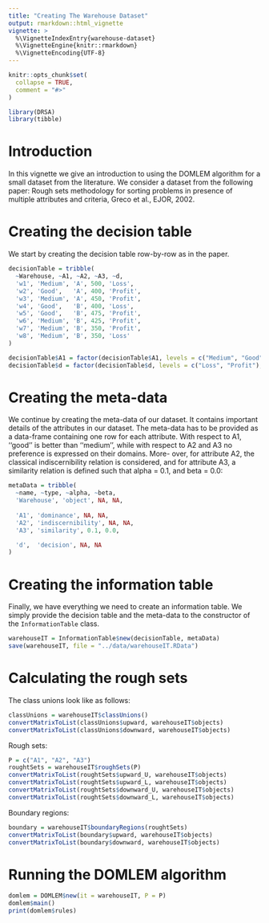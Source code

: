```yaml
---
title: "Creating The Warehouse Dataset"
output: rmarkdown::html_vignette
vignette: >
  %\VignetteIndexEntry{warehouse-dataset}
  %\VignetteEngine{knitr::rmarkdown}
  %\VignetteEncoding{UTF-8}
---
```


```r
knitr::opts_chunk$set(
  collapse = TRUE,
  comment = "#>"
)
```

```r
library(DRSA)
library(tibble)
```

# Introduction

In this vignette we give an introduction to using the DOMLEM algorithm for a small dataset from the literature. We consider a dataset from the following paper: Rough sets methodology for sorting problems in presence of multiple attributes and criteria, Greco et al., EJOR, 2002.

# Creating the decision table

We start by creating the decision table row-by-row as in the paper.

```r
decisionTable = tribble(
  ~Warehouse, ~A1, ~A2, ~A3, ~d,
  'w1', 'Medium', 'A', 500, 'Loss',
  'w2', 'Good',   'A', 400, 'Profit',
  'w3', 'Medium', 'A', 450, 'Profit',
  'w4', 'Good',   'B', 400, 'Loss',
  'w5', 'Good',   'B', 475, 'Profit',
  'w6', 'Medium', 'B', 425, 'Profit',
  'w7', 'Medium', 'B', 350, 'Profit',
  'w8', 'Medium', 'B', 350, 'Loss'
)

decisionTable$A1 = factor(decisionTable$A1, levels = c("Medium", "Good"), ordered = TRUE)
decisionTable$d = factor(decisionTable$d, levels = c("Loss", "Profit"), ordered = TRUE)
```


# Creating the meta-data

We continue by creating the meta-data of our dataset. It contains important details of the attributes in our dataset. The meta-data has to be provided as a data-frame containing one row for each attribute. With respect to A1, ‘‘good’’ is better than ‘‘medium’’, while with respect to A2 and A3 no preference is expressed on their domains. More- over, for attribute A2, the classical indiscernibility relation is considered, and for attribute A3, a similarity relation is defined such that alpha = 0.1, and beta = 0.0:

```r
metaData = tribble(
  ~name, ~type, ~alpha, ~beta,
  'Warehouse', 'object', NA, NA,
  
  'A1', 'dominance', NA, NA,
  'A2', 'indiscernibility', NA, NA,
  'A3', 'similarity', 0.1, 0.0,

  'd',  'decision', NA, NA
)
```

# Creating the information table

Finally, we have everything we need to create an information table. We simply provide the decision table and the meta-data to the constructor of the `InformationTable` class.

```r
warehouseIT = InformationTable$new(decisionTable, metaData)
save(warehouseIT, file = "../data/warehouseIT.RData")
```

# Calculating the rough sets

The class unions look like as follows:

```r
classUnions = warehouseIT$classUnions()
convertMatrixToList(classUnions$upward, warehouseIT$objects)
convertMatrixToList(classUnions$downward, warehouseIT$objects)
```

Rough sets:

```r
P = c("A1", "A2", "A3")
roughtSets = warehouseIT$roughSets(P)
convertMatrixToList(roughtSets$upward_U, warehouseIT$objects)
convertMatrixToList(roughtSets$upward_L, warehouseIT$objects)
convertMatrixToList(roughtSets$downward_U, warehouseIT$objects)
convertMatrixToList(roughtSets$downward_L, warehouseIT$objects)
```

Boundary regions:

```r
boundary = warehouseIT$boundaryRegions(roughtSets)
convertMatrixToList(boundary$upward, warehouseIT$objects)
convertMatrixToList(boundary$downward, warehouseIT$objects)
```


# Running the DOMLEM algorithm

```r
domlem = DOMLEM$new(it = warehouseIT, P = P)
domlem$main()
print(domlem$rules)
```



